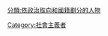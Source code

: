 {{Commonscat|Socialists by country}}

[[Category:社會主義者|Category:社會主義者]]
[[分類:依政治取向和國籍劃分的人物|分類:依政治取向和國籍劃分的人物]]